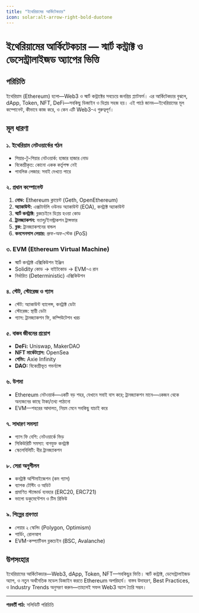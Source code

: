 ```yaml
---
title: "ইথেরিয়ামের আর্কিটেকচার"
icon: solar:alt-arrow-right-bold-duotone
---
```


# ইথেরিয়ামের আর্কিটেকচার — স্মার্ট কন্ট্রাক্ট ও ডেসেন্ট্রালাইজড অ্যাপের ভিত্তি

## পরিচিতি

ইথেরিয়াম (Ethereum) হলো—Web3 ও স্মার্ট কন্ট্রাক্টের সবচেয়ে জনপ্রিয় প্ল্যাটফর্ম। এর আর্কিটেকচার বুঝলে, dApp, Token, NFT, DeFi—সবকিছু ডিজাইন ও ডিপ্লয় সহজ হয়। এই পাঠে জানব—ইথেরিয়ামের মূল কম্পোনেন্ট, কীভাবে কাজ করে, ও কেন এটি Web3-এ গুরুত্বপূর্ণ।


## মূল ধারণা

### ১. ইথেরিয়াম নেটওয়ার্কের গঠন
- পিয়ার-টু-পিয়ার নেটওয়ার্ক: হাজার হাজার নোড
- বিকেন্দ্রীকৃত: কোনো একক কর্তৃপক্ষ নেই
- পাবলিক লেজার: সবাই দেখতে পারে

### ২. প্রধান কম্পোনেন্ট
1. **নোড:** Ethereum ক্লায়েন্ট (Geth, OpenEthereum)
2. **অ্যাকাউন্ট:** এক্সটার্নালি ওউনড অ্যাকাউন্ট (EOA), কনট্রাক্ট অ্যাকাউন্ট
3. **স্মার্ট কনট্রাক্ট:** ব্লকচেইনে ডিপ্লয় হওয়া কোড
4. **ট্রানজ্যাকশন:** ভ্যালু/ইনস্ট্রাকশন ট্রান্সফার
5. **ব্লক:** ট্রানজ্যাকশনের বান্ডল
6. **কনসেনসাস লেয়ার:** প্রুফ-অফ-স্টেক (PoS)

### ৩. EVM (Ethereum Virtual Machine)
- স্মার্ট কনট্রাক্ট এক্সিকিউশন ইঞ্জিন
- Solidity কোড → বাইটকোড → EVM-এ রান
- নির্ধারিত (Deterministic) এক্সিকিউশন

### ৪. স্টেট, স্টোরেজ ও গ্যাস
- স্টেট: অ্যাকাউন্ট ব্যালেন্স, কনট্রাক্ট ডেটা
- স্টোরেজ: স্থায়ী ডেটা
- গ্যাস: ট্রানজ্যাকশন ফি, কম্পিউটেশন খরচ

### ৫. বাস্তব জীবনের প্রয়োগ
- **DeFi:** Uniswap, MakerDAO
- **NFT মার্কেটপ্লেস:** OpenSea
- **গেমিং:** Axie Infinity
- **DAO:** বিকেন্দ্রীভূত গভর্ন্যান্স

### ৬. উপমা
- Ethereum নেটওয়ার্ক—একটি বড় শহর, যেখানে সবাই বাস করে; ট্রানজ্যাকশন মানে—একজন থেকে অন্যজনের কাছে টাকা/তথ্য পাঠানো
- EVM—শহরের আদালত, নিয়ম মেনে সবকিছু যাচাই করে

### ৭. সাধারণ সমস্যা
- গ্যাস ফি বেশি: নেটওয়ার্কে ভিড়
- সিকিউরিটি সমস্যা: বাগযুক্ত কনট্রাক্ট
- স্কেলেবিলিটি: ধীর ট্রানজ্যাকশন

### ৮. সেরা অনুশীলন
- কনট্রাক্ট অপ্টিমাইজেশন (কম গ্যাস)
- ব্যাপক টেস্টিং ও অডিট
- প্রমাণিত স্ট্যান্ডার্ড ব্যবহার (ERC20, ERC721)
- ভালো ডকুমেন্টেশন ও টিম রিভিউ

### ৯. শিল্পের প্রবণতা
- লেয়ার ২ স্কেলিং (Polygon, Optimism)
- শার্ডিং, রোলআপ
- EVM-কম্প্যাটিবল ব্লকচেইন (BSC, Avalanche)

## উপসংহার

ইথেরিয়ামের আর্কিটেকচার—Web3, dApp, Token, NFT—সবকিছুর ভিত্তি। স্মার্ট কন্ট্রাক্ট, ডেসেন্ট্রালাইজড অ্যাপ, ও নতুন অর্থনৈতিক মডেল ডিজাইন করতে Ethereum অপরিহার্য। বাস্তব উদাহরণ, Best Practices, ও Industry Trends অনুসরণ করুন—তাহলেই সফল Web3 অ্যাপ তৈরি সম্ভব।

---

**পরবর্তী পাঠ:** সলিডিটি পরিচিতি
